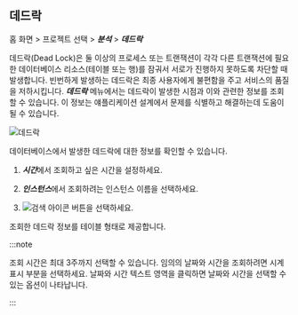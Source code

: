 ## 데드락

홈 화면 > 프로젝트 선택 > ***분석*** > ***데드락***

데드락(Dead Lock)은 둘 이상의 프로세스 또는 트랜잭션이 각각 다른 트랜잭션에 필요한 데이터베이스 리소스(테이블 또는 행)를 잠궈서 서로가 진행하지 못하도록 차단할 때 발생합니다. 빈번하게 발생하는 데드락은 최종 사용자에게 불편함을 주고 서비스의 품질을 저하시킵니다. ***데드락*** 메뉴에서는 데드락이 발생한 시점과 이와 관련한 정보를 조회할 수 있습니다. 이 정보는 얘플리케이션 설계에서 문제를 식별하고 해결하는데 도움이 될 수 있습니다.

![데드락](/img/db-deadlock-basic.png)

데이터베이스에서 발생한 데드락에 대한 정보를 확인할 수 있습니다.

1. ***시간***에서 조회하고 싶은 시간을 설정하세요.

1. ***인스턴스***에서 조회하려는 인스턴스 이름을 선택하세요.

1. ![검색 아이콘](/img/ico-btn-search.png) 버튼을 선택하세요.

조회한 데드락 정보를 테이블 형태로 제공합니다.

:::note

조회 시간은 최대 3주까지 선택할 수 있습니다. 임의의 날짜와 시간을 조회하려면 시계 표시 부분을 선택하세요. 날짜와 시간 텍스트 영역을 클릭하면 날짜와 시간을 선택할 수 있는 옵션이 나타납니다.

:::